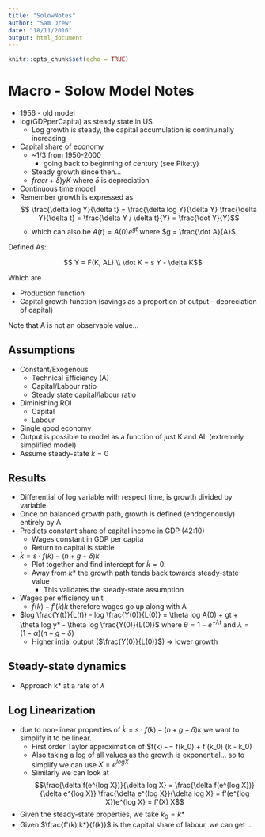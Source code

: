 ```yaml
---
title: "SolowNotes"
author: "Sam Drew"
date: "18/11/2016"
output: html_document
---
```


```r
knitr::opts_chunk$set(echo = TRUE)
```

# Macro - Solow Model Notes

* 1956 - old model
* log(GDPperCapita) as steady state in US
    - Log growth is steady, the capital accumulation is continuinally increasing
* Capital share of economy
    - ~1/3 from 1950-2000
        + going back to beginning of century (see Pikety)
    - Steady growth since then...
    - $frac{r+\delta)}{y}K$ where $\delta$ is depreciation
* Continuous time model
* Remember growth is expressed as 
$$ \frac{\delta log Y}{\delta t} = \frac{\delta log Y}{\delta Y} \frac{\delta Y}{\delta t} = \frac{\delta Y / \delta t}{Y} = \frac{\dot Y}{Y}$$
    - which can also be $A(t) = A(0)e^{gt}$ where $g = \frac{\dot A}{A}$

Defined As:

$$ Y = F(K, AL) \\
\dot K = s Y - \delta K$$

Which are 

* Production function
* Capital growth function (savings as a proportion of output - depreciation of capital)

Note that A is not an observable value...

## Assumptions

* Constant/Exogenous
    - Technical Efficiency (A)
    - Capital/Labour ratio
    - Steady state capital/labour ratio
* Diminishing ROI
    - Capital
    - Labour
* Single good economy
* Output is possible to model as a function of just K and AL (extremely simplified model)
* Assume steady-state $\dot k = 0$

## Results

* Differential of log variable with respect time, is growth divided by variable
* Once on balanced growth path, growth is defined (endogenously) entirely by A
* Predicts constant share of capital income in GDP (42:10)
    - Wages constant in GDP per capita
    - Return to capital is stable
* $\dot k = s \cdot f(k) - (n + g + \delta)k$
    - Plot together and find intercept for $\dot k = 0$.
    - Away from $k*$ the growth path tends back towards steady-state value
        + This validates the steady-state assumption
* Wages per efficiency unit
    - $f(k) - f'(k)k$ therefore wages go up along with A
* $log \frac{Y(t)}{L(t)} - log \frac{Y(0)}{L(0)} = \theta log A(0) + gt + \theta log y* - \theta log \frac{Y(0)}{L(0)}$ where $\theta = 1 - e^{-\lambda t}$ and $\lambda = (1 - \alpha)(n - g - \delta)$
    - Higher intial output ($\frac{Y(0)}{L(0)}$) => lower growth

## Steady-state dynamics
* Approach k* at a rate of $\lambda$

## Log Linearization
* due to non-linear properties of $\dot k = s \cdot f(k) - (n + g + \delta)k$ we want to simplify it to be linear.
    - First order Taylor approximation of $f(k) ~= f(k_0) + f'(k_0) (k - k_0)
    - Also taking a log of all values as the growth is exponential... so to simplify we can use $X = e^{log X}$
    - Similarly we can look at $$\frac{\delta f(e^{log X})}{\delta log X} = \frac{\delta f(e^{log X})}{\delta e^{log X}} \frac{\delta e^{log X}}{\delta log X} = f'(e^{log X})e^{log X} = f'(X) X$$
* Given the steady-state properties, we take $k_0 = k*$
* Given $\frac{f'(k) k*}{f(k)}$ is the capital share of labour, we can get ...
